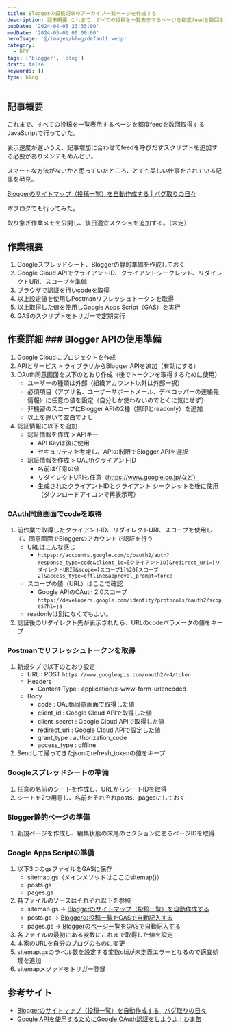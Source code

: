 ```yaml
---
title: Bloggerの投稿記事のアーカイブ一覧ページを作成する
description: 記事概要 これまで、すべての投稿を一覧表示するページを都度feedを数回取得するJavaScriptで行っていた。表示速度が遅いうえ、記事増加に合わせてfeedを呼びだすスクリプトを追加する必要がありメンテもめんどい。スマートな方法がないかと思っていたところ、とても美しい仕事をされている記事を発見。
pubDate: '2024-04-05 23:35:00'
modDate: '2024-05-01 00:00:00'
heroImage: '@/images/blog/default.webp'
category:
  - DEV
tags: ['blogger', 'blog']
draft: false
keywords: []
type: blog
---
```


## 記事概要

これまで、すべての投稿を一覧表示するページを都度feedを数回取得するJavaScriptで行っていた。

表示速度が遅いうえ、記事増加に合わせてfeedを呼びだすスクリプトを追加する必要がありメンテもめんどい。

スマートな方法がないかと思っていたところ、とても美しい仕事をされている記事を発見。

[Bloggerのサイトマップ（投稿一覧）を自動作成する | バグ取りの日々](https://www.bugbugnow.net/2018/07/blogger.html)

本ブログでも行ってみた。

取り急ぎ作業メモを公開し、後日適宜スクショを追加する。（未定）

## 作業概要

1.  Googleスプレッドシート、Bloggerの静的準備を作成しておく
2.  Google Cloud APIでクライアントID、クライアントシークレット、リダイレクトURI、スコープを準備
3.  ブラウザで認証を行いcodeを取得
4.  以上設定値を使用しPostmanリフレッシュトークンを取得
5.  以上取得した値を使用しGoogle Apps Script（GAS）を実行
6.  GASのスクリプトをトリガーで定期実行

## 作業詳細 ### Blogger APIの使用準備

1.  Google Cloudにプロジェクトを作成
2.  APIとサービス &gt; ライブラリからBlogger APIを追加（有効にする）
3.  OAuth同意画面を以下のとおり作成（後でトークンを取得するために使用）
    - ユーザーの種類は外部（組織アカウント以外は外部一択）
    - 必須項目（アプリ名、ユーザーサポートメール、デベロッパーの連絡先情報）に任意の値を設定（自分しか使わないのでとくに気にせず）
    - 非機密のスコープにBlogger APIの2種（無印とreadonly）を追加
    - 以上を除いて空白でよし
4.  認証情報に以下を追加
    - 認証情報を作成 &gt; APIキー
      - API Keyは後に使用
      - セキュリティを考慮し、APIの制限でBlogger APIを選択
    - 認証情報を作成 &gt; OAuthクライアントID
      - 名前は任意の値
      - リダイレクトURIも任意（https://www.google.co.jp/など）
      - 生成されたクライアントIDとクライアント シークレットを後に使用（ダウンロードアイコンで再表示可）

### OAuth同意画面でcodeを取得

1.  前作業で取得したクライアントID、リダイレクトURI、スコープを使用して、同意画面でBloggerのアカウントで認証を行う
    - URLはこんな感じ
      - `httpsp://accounts.google.com/o/oauth2/auth?response_type=code&client_id=[クライアントID]&redirect_uri=[リダイレクトURI]&scope=[スコープ1]%20[スコープ2]&access_type=offline&approval_prompt=force`
    - スコープの値（URL）はここで確認
      - Google APIのOAuth 2.0スコープ<br /> `https://developers.google.com/identity/protocols/oauth2/scopes?hl=ja`
    - readonlyは別になくてもよい。
2.  認証後のリダイレクト先が表示されたら、URLのcodeパラメータの値をキープ

### Postmanでリフレッシュトークンを取得

1.  新規タブで以下のとおり設定
    - URL : POST `https://www.googleapis.com/oauth2/v4/token`
    - Headers
      - Content-Type : application/x-www-form-urlencoded
    - Body
      - code : OAuth同意画面で取得した値
      - client_id : Google Cloud APIで取得した値
      - client_secret : Google Cloud APIで取得した値
      - redirect_uri : Google Cloud APIで設定した値
      - grant_type : authorization_code
      - access_type : offline
2.  Sendして帰ってきたjsonのrefresh_tokenの値をキープ

### Googleスプレッドシートの準備

1.  任意の名前のシートを作成し、URLからシートIDを取得
2.  シートを2つ用意し、名前をそれぞれposts、pagesにしておく

### Blogger静的ページの準備

1.  新規ページを作成し、編集状態の末尾のセクションにあるページIDを取得

### Google Apps Scriptの準備

1.  以下3つのgsファイルをGASに保存
    - sitemap.gs（メインメソッドはここのsitemap()）
    - posts.gs
    - pages.gs
2.  各ファイルのソースはそれぞれ以下を参照
    - sitemap.gs → [Bloggerのサイトマップ（投稿一覧）を自動作成する](https://www.bugbugnow.net/2018/07/blogger.html)
    - posts.gs → [Bloggerの投稿一覧をGASで自動記入する](https://www.bugbugnow.net/2018/02/googleappsscriptgas.html)
    - pages.gs → [Bloggerのページ一覧をGASで自動記入する](https://www.bugbugnow.net/2018/06/bloggergas.html)
3.  各ファイルの最初にある変数にこれまで取得した値を設定
4.  本家のURLを自分のブログのものに変更
5.  sitemap.gsのラベル数を設定する変数objが未定義エラーとなるので適宜処理を追加
6.  sitemapメソッドをトリガー登録

## 参考サイト

- [Bloggerのサイトマップ（投稿一覧）を自動作成する | バグ取りの日々](https://www.bugbugnow.net/2018/07/blogger.html)
- [Google APIを使用するためにGoogle OAuth認証をしようよ | ひま缶](https://himakan.net/websites/how_to_google_oauth)
